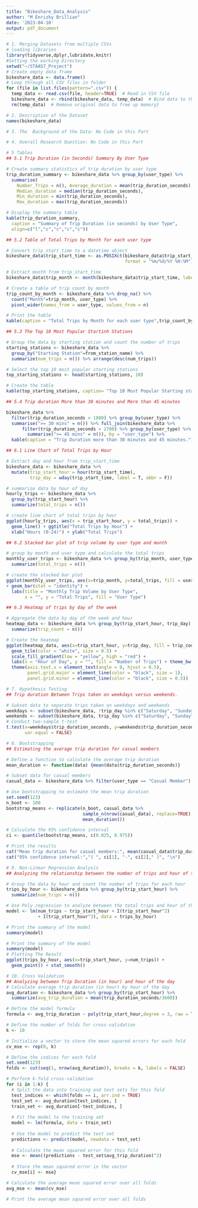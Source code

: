 ```yaml
---
title: "Bikeshare_Data_Analysis"
author: "M Enrizky Brillian"
date: '2023-04-10'
output: pdf_document
---
```


```r
# 1. Merging Datasets from multiple CSVs
# loading libraries
library(tidyverse,dplyr,lubridate,knitr)
#Setting the working Directory
setwd("~/STAA57_Project")
# Create empty data frame
bikeshare_data <- data.frame()
# Loop through all CSV files in folder
for (file in list.files(pattern=".csv")) {
  temp_data <- read.csv(file, header=TRUE)  # Read in CSV file
  bikeshare_data <- rbind(bikeshare_data, temp_data)  # Bind data to the df
  rm(temp_data)  # Remove original data to free up memory}

# 2. Description of the Dataset
names(bikeshare_data)

# 3. The  Background of the Data: No Code in this Part

# 4. Overall Research Question: No Code in this Part

# 5 Tables
## 5.1 Trip Duration (in Seconds) Summary By User Type

# Create summary statistics of trip duration by user type
trip_duration_summary <- bikeshare_data %>% group_by(user_type) %>%
  summarise(
    Number_Trips = n(), Average_duration = mean(trip_duration_seconds),
    Median_duration = median(trip_duration_seconds),
    Min_duration = min(trip_duration_seconds),
    Max_duration = max(trip_duration_seconds))

# Display the summary table
kable(trip_duration_summary,
  caption = "Summary of Trip Duration (in seconds) by User Type",
  align=c("l","c","c","c","c"))

## 5.2 Table of Total Trips by Month for each user type

# Convert trip_start_time to a datetime object
bikeshare_data$trip_start_time <- as.POSIXct(bikeshare_data$trip_start_time, 
                                             format = "%m/%d/%Y %H:%M")

# Extract month from trip_start_time
bikeshare_data$trip_month <- month(bikeshare_data$trip_start_time, label = T)

# Create a table of trip count by month
trip_count_by_month <- bikeshare_data %>% drop_na() %>%
  count("Month"=trip_month, user_type) %>% 
  pivot_wider(names_from = user_type, values_from = n)

# Print the table
kable(caption = "Total Trips by Month for each user type",trip_count_by_month)

## 5.3 The Top 10 Most Popular Startinh Stations

# Group the data by starting station and count the number of trips
starting_stations <- bikeshare_data %>%
  group_by("Starting Station"=from_station_name) %>%
  summarize(num_trips = n()) %>% arrange(desc(num_trips))

# Select the top 10 most popular starting stations
top_starting_stations <- head(starting_stations, 10)

# Create the table
kable(top_starting_stations, caption= "Top 10 Most Popular Starting stations")

## 5.4 Trip duration More than 30 minutes and More than 45 minutes

bikeshare_data %>%
  filter(trip_duration_seconds > 1800) %>% group_by(user_type) %>%
  summarise(">= 30 mins" = n()) %>% full_join(bikeshare_data %>%
      filter(trip_duration_seconds > 2700) %>% group_by(user_type) %>% 
        summarise(">= 45 mins" = n()), by = "user_type") %>%
  kable(caption = "Trip Duration more than 30 minutes and 45 minutes.")

## 6.1 Line Chart of Total Trips by Hour

# Extract day and hour from trip_start_time
bikeshare_data <- bikeshare_data %>% 
  mutate(trip_start_hour = hour(trip_start_time),
         trip_day = wday(trip_start_time, label = T, abbr = F))

# summarize data by hour of day
hourly_trips <- bikeshare_data %>% 
  group_by(trip_start_hour) %>% 
  summarize(total_trips = n())

# create line chart of total trips by hour
ggplot(hourly_trips, aes(x = trip_start_hour, y = total_trips)) + 
  geom_line() + ggtitle("Total Trips by Hour") +
  xlab("Hours (0-24)") + ylab("Total Trips")

## 6.2 Stacked bar plot of trip volume by user type and month

# group by month and user type and calculate the total trips
monthly_user_trips <- bikeshare_data %>% group_by(trip_month, user_type) %>%
  summarize(total_trips = n())

# create the stacked bar plot
ggplot(monthly_user_trips, aes(x=trip_month, y=total_trips, fill = user_type))
+ geom_bar(stat = "identity") +
  labs(title = "Monthly Trip Volume by User Type",
       x = "", y = "Total Trips", fill = "User Type")

## 6.3 Heatmap of trips by day of the week

# Aggregate the data by day of the week and hour
heatmap_data <- bikeshare_data %>% group_by(trip_start_hour, trip_day) %>%
  summarize(trip_count = n())

# Create the heatmap
ggplot(heatmap_data, aes(x=trip_start_hour, y=trip_day, fill = trip_count)) +
  geom_tile(color = "white", size = 0.5) +
  scale_fill_gradient(low = "yellow", high = "red") +
  labs(x = "Hour of Day", y = "", fill = "Number of Trips") + theme_bw() +
  theme(axis.text.x = element_text(angle = 0, hjust = 0.5),
        panel.grid.major = element_line(color = "black", size = 1),
        panel.grid.minor = element_line(color = "black", size = 0.5))

# 7. Hypothesis Testing
## Trip duration Between Trips taken on weekdays versus weekends.

# Subset data to separate trips taken on weekdays and weekends
weekdays <- subset(bikeshare_data, !trip_day %in% c("Saturday", "Sunday"))
weekends <- subset(bikeshare_data, trip_day %in% c("Saturday", "Sunday"))
# Conduct two-sample t-test
t.test(x=weekdays$trip_duration_seconds, y=weekends$trip_duration_seconds,
       var.equal = FALSE)

# 8. Bootstrapping
## Estimating the average trip duration for casual members

# Define a function to calculate the average trip duration
mean_duration <- function(data) {mean(data$trip_duration_seconds)}

# Subset data for casual members
casual_data <- bikeshare_data %>% filter(user_type == "Casual Member")

# Use bootstrapping to estimate the mean trip duration
set.seed(123)
n_boot <- 100 
bootstrap_means <- replicate(n_boot, casual_data %>% 
                             sample_n(nrow(casual_data), replace=TRUE) %>% 
                             mean_duration())

# Calculate the 95% confidence interval
ci <- quantile(bootstrap_means, c(0.025, 0.975))

# Print the results
cat("Mean trip duration for casual members:", mean(casual_data$trip_duration_seconds), "\n")
cat("95% confidence interval:","( ", ci[1], "-", ci[2]," )", "\n")

# 9. Non-Linear Regression Analysis
## Analyzing the relationship between the number of trips and hour of the day.

# Group the data by hour and count the number of trips for each hour
trips_by_hour <- bikeshare_data %>% group_by(trip_start_hour) %>%
  summarize(num_trips = n())

# Use Poly regression to analyze between the total trips and hour of the day
model <- lm(num_trips ~ trip_start_hour + I(trip_start_hour^2) 
            + I(trip_start_hour^3), data = trips_by_hour)

# Print the summary of the model
summary(model)

# Print the summary of the model
summary(model)
# Plotting The Result
ggplot(trips_by_hour, aes(x=trip_start_hour, y=num_trips)) +
  geom_point() + stat_smooth()

# 10. Cross Validation
## Analyzing between Trip Duration (in hour) and hour of the day
# Calculate average trip duration (in hour) by hour of the day
avg_duration <- bikeshare_data %>% group_by(trip_start_hour) %>%
  summarize(avg_trip_duration = mean(trip_duration_seconds/3600))

# Define the model formula
formula <- avg_trip_duration ~ poly(trip_start_hour,degree = 3, raw = T)

# Define the number of folds for cross-validation
k <- 10

# Initialize a vector to store the mean squared errors for each fold
cv_mse <- rep(0, k)

# Define the indices for each fold
set.seed(123)
folds <- cut(seq(1, nrow(avg_duration)), breaks = k, labels = FALSE)

# Perform k-fold cross-validation
for (i in 1:k) {
  # Split the data into training and test sets for this fold
  test_indices <- which(folds == i, arr.ind = TRUE)
  test_set <- avg_duration[test_indices, ]
  train_set <- avg_duration[-test_indices, ]
  
  # Fit the model to the training set
  model <- lm(formula, data = train_set)
  
  # Use the model to predict the test set
  predictions <- predict(model, newdata = test_set)
  
  # Calculate the mean squared error for this fold
  mse <- mean((predictions - test_set$avg_trip_duration)^2)
  
  # Store the mean squared error in the vector
  cv_mse[i] <- mse}

# Calculate the average mean squared error over all folds
avg_mse <- mean(cv_mse)

# Print the average mean squared error over all folds

```


